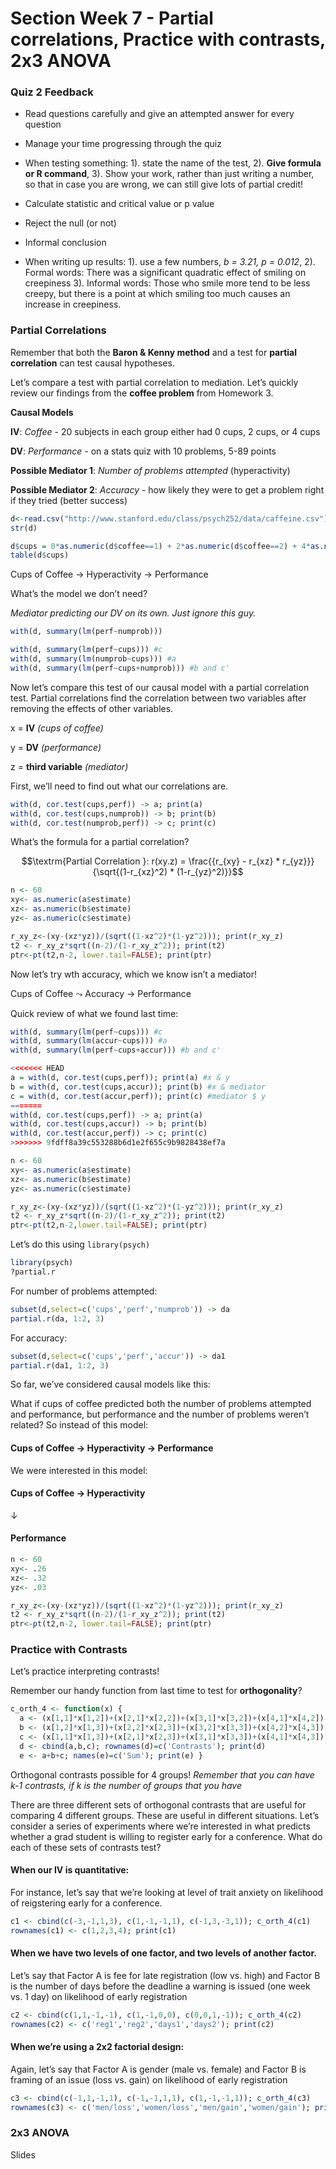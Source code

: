 Section Week 7 - Partial correlations, Practice with contrasts, 2x3 ANOVA
========================================================

### Quiz 2 Feedback

- Read questions carefully and give an attempted answer for every question

- Manage your time progressing through the quiz

- When testing something: 
1). state the name of the test, 
2). **Give formula or R command**, 
3). Show your work, rather than just writing a number, so that in case you are wrong, we can still give lots of partial credit!

- Calculate statistic and critical value or p value

- Reject the null (or not)

- Informal conclusion

- When writing up results: 
1). use a few numbers, *b = 3.21, p = 0.012*, 
2). Formal words: There was a significant quadratic effect of smiling on creepiness
3). Informal words: Those who smile more tend to be less creepy, but there is a point at which smiling too much causes an increase in creepiness.

### Partial Correlations

Remember that both the **Baron & Kenny method** and a test for **partial correlation** can test causal hypotheses.

Let's compare a test with partial correlation to mediation.  Let's quickly review our findings from the **coffee problem** from Homework 3.

**Causal Models**

**IV**: *Coffee* - 20 subjects in each group either had 0 cups, 2 cups, or 4 cups

**DV**: *Performance* - on a stats quiz with 10 problems, 5-89 points

**Possible Mediator 1**: *Number of problems attempted* (hyperactivity)

**Possible Mediator 2**: *Accuracy* - how likely they were to get a problem right if they tried (better success)

```r
d<-read.csv("http://www.stanford.edu/class/psych252/data/caffeine.csv")
str(d)

d$cups = 0*as.numeric(d$coffee==1) + 2*as.numeric(d$coffee==2) + 4*as.numeric(d$coffee==3) 
table(d$cups)
```

Cups of Coffee $\longrightarrow$ Hyperactivity $\longrightarrow$ Performance

What's the model we don't need?

*Mediator predicting our DV on its own. Just ignore this guy.*

```r
with(d, summary(lm(perf~numprob)))
```

```r
with(d, summary(lm(perf~cups))) #c
with(d, summary(lm(numprob~cups))) #a
with(d, summary(lm(perf~cups+numprob))) #b and c'
```

Now let's compare this test of our causal model with a partial correlation test.  Partial correlations find the correlation between two variables after removing the effects of other variables.

x = **IV** *(cups of coffee)*

y = **DV** *(performance)*

z = **third variable** *(mediator)*


First, we'll need to find out what our correlations are.

```r
with(d, cor.test(cups,perf)) -> a; print(a)
with(d, cor.test(cups,numprob)) -> b; print(b)
with(d, cor.test(numprob,perf)) -> c; print(c)
```

What's the formula for a partial correlation?

$$\textrm{Partial Correlation }: r(xy.z) = \frac{{r_{xy} - r_{xz} * r_{yz}}}{\sqrt{(1-r_{xz}^2) * (1-r_{yz}^2)}}$$

```r
n <- 60
xy<- as.numeric(a$estimate)
xz<- as.numeric(b$estimate)
yz<- as.numeric(c$estimate)

r_xy_z<-(xy-(xz*yz))/(sqrt((1-xz^2)*(1-yz^2))); print(r_xy_z)
t2 <- r_xy_z*sqrt((n-2)/(1-r_xy_z^2)); print(t2)
ptr<-pt(t2,n-2, lower.tail=FALSE); print(ptr) 
```

Now let's try wth accuracy, which we know isn't a mediator! 

Cups of Coffee $\leadsto$ Accuracy $\longrightarrow$ Performance

Quick review of what we found last time:

```r
with(d, summary(lm(perf~cups))) #c
with(d, summary(lm(accur~cups))) #a
with(d, summary(lm(perf~cups+accur))) #b and c'
```

```r
<<<<<<< HEAD
a = with(d, cor.test(cups,perf)); print(a) #x & y
b = with(d, cor.test(cups,accur)); print(b) #x & mediator
c = with(d, cor.test(accur,perf)); print(c) #mediator $ y
=======
with(d, cor.test(cups,perf)) -> a; print(a)
with(d, cor.test(cups,accur)) -> b; print(b)
with(d, cor.test(accur,perf)) -> c; print(c)
>>>>>>> 9fdff8a39c553288b6d1e2f655c9b9828438ef7a
```

```r
n <- 60
xy<- as.numeric(a$estimate)
xz<- as.numeric(b$estimate)
yz<- as.numeric(c$estimate)

r_xy_z<-(xy-(xz*yz))/(sqrt((1-xz^2)*(1-yz^2))); print(r_xy_z)
t2 <- r_xy_z*sqrt((n-2)/(1-r_xy_z^2)); print(t2)
ptr<-pt(t2,n-2,lower.tail=FALSE); print(ptr) 
```

Let's do this using `library(psych)`

```r
library(psych)
?partial.r

```

For number of problems attempted:

```r
subset(d,select=c('cups','perf','numprob')) -> da
partial.r(da, 1:2, 3)
```

For accuracy:

```r
subset(d,select=c('cups','perf','accur')) -> da1
partial.r(da1, 1:2, 3)
```

So far, we've considered causal models like this:

What if cups of coffee predicted both the number of problems attempted and performance, but performance and the number of problems weren't related? So instead of this model:

#### Cups of Coffee $\longrightarrow$ Hyperactivity $\longrightarrow$ Performance

We were interested in this model:

#### Cups of Coffee $\longrightarrow$ Hyperactivity

$\downarrow$

#### Performance

```r
n <- 60
xy<- .26
xz<- .32
yz<- .03

r_xy_z<-(xy-(xz*yz))/(sqrt((1-xz^2)*(1-yz^2))); print(r_xy_z)
t2 <- r_xy_z*sqrt((n-2)/(1-r_xy_z^2)); print(t2)
ptr<-pt(t2,n-2, lower.tail=FALSE); print(ptr) 
```

### Practice with Contrasts

Let's practice interpreting contrasts!

Remember our handy function from last time to test for **orthogonality**? 

```r
c_orth_4 <- function(x) {
  a <- (x[1,1]*x[1,2])+(x[2,1]*x[2,2])+(x[3,1]*x[3,2])+(x[4,1]*x[4,2]);
  b <- (x[1,2]*x[1,3])+(x[2,2]*x[2,3])+(x[3,2]*x[3,3])+(x[4,2]*x[4,3]);
  c <- (x[1,1]*x[1,3])+(x[2,1]*x[2,3])+(x[3,1]*x[3,3])+(x[4,1]*x[4,3]);
  d <- cbind(a,b,c); rownames(d)=c('Contrasts'); print(d)
  e <- a+b+c; names(e)=c('Sum'); print(e) }
```

Orthogonal contrasts possible for 4 groups! *Remember that you can have k-1 contrasts, if k is the number of groups that you have*

There are three different sets of orthogonal contrasts that are useful for comparing 4 different groups. These are useful in different situations. Let's consider a series of experiments where we're interested in what predicts whether a grad student is willing to register early for a conference. What do each of these sets of contrasts test?

#### When our IV is quantitative:

For instance, let's say that we're looking at level of trait anxiety on likelihood of reigstering early for a conference. 

```r
c1 <- cbind(c(-3,-1,1,3), c(1,-1,-1,1), c(-1,3,-3,1)); c_orth_4(c1)
rownames(c1) <- c(1,2,3,4); print(c1)
```

#### When we have two levels of one factor, and two levels of another factor.

Let's say that Factor A is fee for late registration (low vs. high)
and Factor B is the number of days before the deadline a warning is issued (one week vs. 1 day)
on likelihood of early registration

```r
c2 <- cbind(c(1,1,-1,-1), c(1,-1,0,0), c(0,0,1,-1)); c_orth_4(c2)
rownames(c2) <- c('reg1','reg2','days1','days2'); print(c2)
```

#### When we're using a 2x2 factorial design:

Again, let's say that Factor A is gender (male vs. female)
and Factor B is framing of an issue (loss vs. gain)
on likelihood of early registration

```r
c3 <- cbind(c(-1,1,-1,1), c(-1,-1,1,1), c(1,-1,-1,1)); c_orth_4(c3)
rownames(c3) <- c('men/loss','women/loss','men/gain','women/gain'); print(c3)
```

### 2x3 ANOVA

Slides
